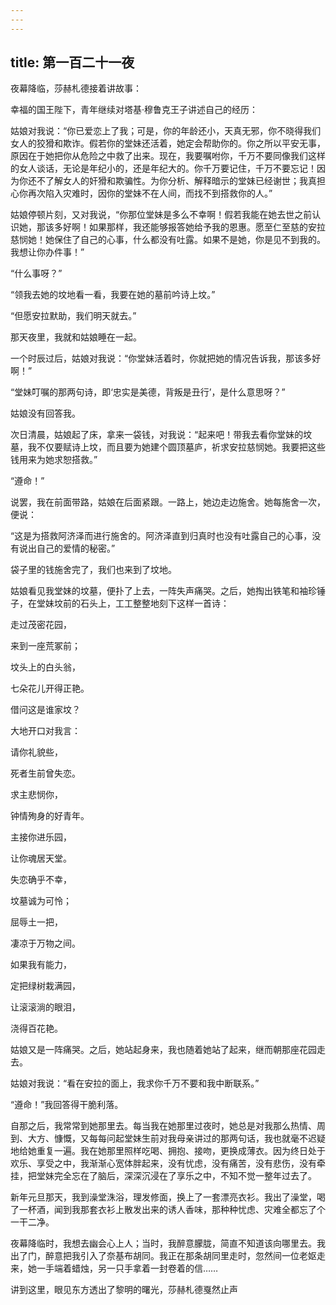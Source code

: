 ```yaml
---
---
---
```

title: 第一百二十一夜
---






夜幕降临，莎赫札德接着讲故事：





幸福的国王陛下，青年继续对塔基·穆鲁克王子讲述自己的经历：

姑娘对我说：“你已爱恋上了我；可是，你的年龄还小，天真无邪，你不晓得我们女人的狡猾和欺诈。假若你的堂妹还活着，她定会帮助你的。你之所以平安无事，原因在于她把你从危险之中救了出来。现在，我要嘱咐你，千万不要同像我们这样的女人谈话，无论是年纪小的，还是年纪大的。你千万要记住，千万不要忘记！因为你还不了解女人的奸猾和欺骗性。为你分析、解释暗示的堂妹已经谢世；我真担心你再次陷入灾难时，因你的堂妹不在人间，而找不到搭救你的人。”

姑娘停顿片刻，又对我说，“你那位堂妹是多么不幸啊！假若我能在她去世之前认识她，那该多好啊！如果那样，我还能够报答她给予我的恩惠。愿至仁至慈的安拉慈悯她！她保住了自己的心事，什么都没有吐露。如果不是她，你是见不到我的。我想让你办件事！”

“什么事呀？”

“领我去她的坟地看一看，我要在她的墓前吟诗上坟。”

“但愿安拉默助，我们明天就去。”

那天夜里，我就和姑娘睡在一起。

一个时辰过后，姑娘对我说：“你堂妹活着时，你就把她的情况告诉我，那该多好啊！”

“堂妹叮嘱的那两句诗，即‘忠实是美德，背叛是丑行’，是什么意思呀？”

姑娘没有回答我。

次日清晨，姑娘起了床，拿来一袋钱，对我说：“起来吧！带我去看你堂妹的坟墓，我不仅要赋诗上坟，而且要为她建个圆顶墓庐，祈求安拉慈悯她。我要把这些钱用来为她求恕搭救。”

“遵命！”

说罢，我在前面带路，姑娘在后面紧跟。一路上，她边走边施舍。她每施舍一次，便说：

“这是为搭救阿济泽而进行施舍的。阿济泽直到归真时也没有吐露自己的心事，没有说出自己的爱情的秘密。”

袋子里的钱施舍完了，我们也来到了坟地。

姑娘看见我堂妹的坟墓，便扑了上去，一阵失声痛哭。之后，她掏出铁笔和袖珍锤子，在堂妹坟前的石头上，工工整整地刻下这样一首诗：


走过茂密花园，

来到一座荒冢前；

坟头上的白头翁，

七朵花儿开得正艳。

借问这是谁家坟？

大地开口对我言：

请你礼貌些，

死者生前曾失恋。

求主悲悯你，

钟情殉身的好青年。

主接你进乐园，

让你魂居天堂。

失恋确乎不幸，

坟墓诚为可怜；

屈辱土一把，

凄凉于万物之间。

如果我有能力，

定把绿树栽满园，

让滚滚淌的眼泪，

浇得百花艳。



姑娘又是一阵痛哭。之后，她站起身来，我也随着她站了起来，继而朝那座花园走去。

姑娘对我说：“看在安拉的面上，我求你千万不要和我中断联系。”

“遵命！”我回答得干脆利落。

自那之后，我常常到她那里去。每当我在她那里过夜时，她总是对我那么热情、周到、大方、慷慨，又每每问起堂妹生前对我母亲讲过的那两句话，我也就毫不迟疑地给她重复一遍。我在她那里照样吃喝、拥抱、接吻，更换成薄衣。因为终日处于欢乐、享受之中，我渐渐心宽体胖起来，没有忧虑，没有痛苦，没有悲伤，没有牵挂，把堂妹完全忘在了脑后，深深沉浸在了享乐之中，不知不觉一整年过去了。

新年元旦那天，我到澡堂洙浴，理发修面，换上了一套漂亮衣衫。我出了澡堂，喝了一杯酒，闻到我那套衣衫上散发出来的诱人香味，那种种忧虑、灾难全都忘了个一干二净。

夜幕降临时，我想去幽会心上人；当时，我醉意朦胧，简直不知道该向哪里去。我出了门，醉意把我引入了奈基布胡同。我正在那条胡同里走时，忽然间一位老妪走来，她一手端着蜡烛，另一只手拿着一封卷着的信……





讲到这里，眼见东方透出了黎明的曙光，莎赫札德戛然止声